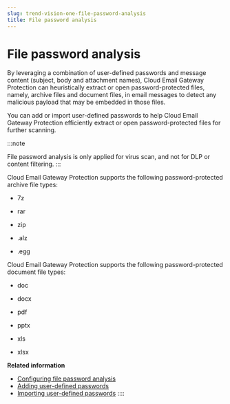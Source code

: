 ```yaml
---
slug: trend-vision-one-file-password-analysis
title: File password analysis
---
```

# File password analysis

By leveraging a combination of user-defined passwords and message content (subject, body and attachment names), Cloud Email Gateway Protection can heuristically extract or open password-protected files, namely, archive files and document files, in email messages to detect any malicious payload that may be embedded in those files.

You can add or import user-defined passwords to help Cloud Email Gateway Protection efficiently extract or open password-protected files for further scanning.

:::note

File password analysis is only applied for virus scan, and not for DLP or content filtering.
:::

Cloud Email Gateway Protection supports the following password-protected archive file types:

- 7z

- rar

- zip

- .alz

- .egg

Cloud Email Gateway Protection supports the following password-protected document file types:

- doc

- docx

- pdf

- pptx

- xls

- xlsx

**Related information**

- [Configuring file password analysis](configuring-file-password-analysis.mdx)
- [Adding user-defined passwords](adding-user-defined-passwords.mdx)
- [Importing user-defined passwords](importing-user-defined-passwords.mdx)
::::
